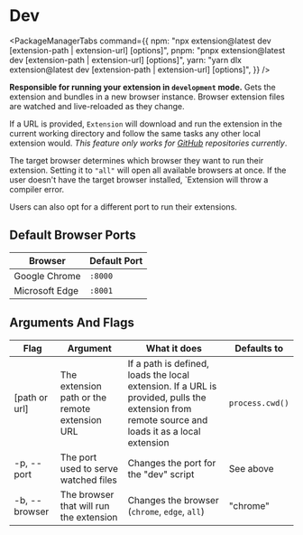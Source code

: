 
# Dev

<PackageManagerTabs
  command={{
    npm: "npx extension@latest dev [extension-path | extension-url] [options]",
    pnpm: "pnpx extension@latest dev [extension-path | extension-url] [options]",
    yarn: "yarn dlx extension@latest dev [extension-path | extension-url] [options]",
  }}
/>

**Responsible for running your extension in `development` mode.** Gets the extension and bundles in a new browser instance. Browser extension files are watched and live-reloaded as they change.

If a URL is provided, `Extension` will download and run the extension in the current working directory and follow the same tasks any other local extension would. _This feature only works for [GitHub](https://github.com) repositories currently_.

The target browser determines which browser they want to run their extension. Setting it to `"all"` will open all available browsers at once. If the user doesn't have the target browser installed, `Extension will throw a compiler error.

Users can also opt for a different port to run their extensions.

## Default Browser Ports

| Browser        | Default Port |
| -------------- | ------------ |
| Google Chrome  | `:8000`      |
| Microsoft Edge | `:8001`      |

## Arguments And Flags

| Flag          | Argument                                       | What it does                                                                                                                                    | Defaults to     |
| ------------- | ---------------------------------------------- | ----------------------------------------------------------------------------------------------------------------------------------------------- | --------------- |
| [path or url] | The extension path or the remote extension URL | If a path is defined, loads the local extension. If a URL is provided, pulls the extension from remote source and loads it as a local extension | `process.cwd()` |
| -p, --port    | The port used to serve watched files           | Changes the port for the "dev" script                                                                                                           | See above       |
| -b, --browser | The browser that will run the extension        | Changes the browser (`chrome`, `edge`, `all`)                                                                                                   | "chrome"        |
